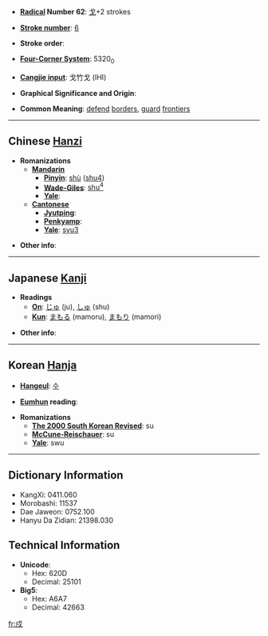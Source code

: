 * '''[[Wiktionary:Chinese radical index| Radical]] Number 62''': [[Wiktionary:Chinese radical index 戈|戈]]+2 strokes

* '''[[Wiktionary:Chinese total strokes index|Stroke number]]''': [[Wiktionary:Chinese total strokes index 6|6]]

* '''Stroke order''': 

* '''[[Wiktionary:Chinese four corner index|Four-Corner System]]''': 5320<sub>0</sub>

* '''[[Wiktionary:Chinese Cangjie index|Cangjie input]]''': 戈竹戈 (IHI)

* '''Graphical Significance and Origin''': 

* '''Common Meaning''': [[defend]] [[border]]s, [[guard]] [[frontier]]s

----

== Chinese [[Hanzi]] ==

* '''Romanizations'''
** '''[[Mandarin]]'''
*** '''[[Pinyin]]''': [[shù]] ([[shu4]])
*** '''[[Wade-Giles]]''': [[shu4|shu<sup>4</sup>]]
*** '''[[Yale]]''': 
** '''[[Cantonese]]'''
*** '''[[Jyutping]]''':
*** '''[[Penkyamp]]''': 
*** '''[[Yale]]''': [[syu3]]

* '''Other info''': 

----

== Japanese [[Kanji]] ==

* '''Readings'''
** '''[[On]]''': [[じゅ]] (ju), [[しゅ]] (shu)
** '''[[Kun]]''': [[まもる]] (mamoru), [[まもり]] (mamori)

* '''Other info''':  

----

== Korean [[Hanja]] ==

* '''[[Hangeul]]''': [[수]]

* '''[[Eumhun]] reading''': 

* '''Romanizations'''
** '''[[The 2000 South Korean Revised Romanization|The 2000 South Korean Revised]]''': su
** '''[[McCune-Reischauer]]''': su
** '''[[Yale]]''': swu

----

== Dictionary Information ==

* KangXi: 0411.060
* Morobashi: 11537
* Dae Jaweon: 0752.100
* Hanyu Da Zidian: 21398.030

== Technical Information ==

* '''Unicode''':
** Hex: 620D
** Decimal: 25101
* '''Big5''':
** Hex: A6A7
** Decimal: 42663

[[fr:戍]]